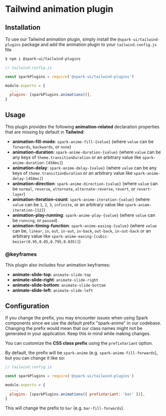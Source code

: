 
<Meta title="utils/Tailwind plugins/animations" />

# Tailwind animation plugin

## Installation

To use our Tailwind animation plugin, simply install the `@spark-ui/tailwind-plugins` package and add the animation plugin to your `tailwind.config.js` file

```bash
$ npm i @spark-ui/tailwind-plugins
```

```js
// tailwind.config.js

const sparkPlugins = require('@spark-ui/tailwind-plugins')

module.exports = {
  ...,
  plugins: [sparkPlugins.animations()],
}

```

## Usage

This plugin provides the following **animation-related** declaration properties that are missing by default in **Tailwind**:

- **animation-fill-mode**: `spark-anime-fill-{value}` (where `value` can be `forwards`, `backwards`, or `none`)
- **animation-duration**: `spark-anime-duration-{value}` (where `value` can be any keys of `theme.transitionDuration` or an arbitrary value like `spark-anime-duration-[458ms]`)
- **animation-delay**: `spark-anime-delay-{value}` (where `value` can be any keys of `theme.transitionDuration` or an arbitrary value like `spark-anime-delay-[458ms]`)
- **animation-direction**: `spark-anime-direction-{value}` (where `value` can be `normal`, `reverse`, `alternate`, `alternate-reverse`, `revert`, or `revert-layer`)
- **animation-iteration-count**: `spark-anime-iteration-{value}` (where `value` can be `1`, `2`, `3`, `infinite`, or an arbitrary value like `spark-anime-iteration-[12]`)
- **animation-play-running**: `spark-anime-play-{value}` (where `value` can be `running`, or `paused`)
- **animation-timing-function**: `spark-anime-easing-{value}` (where `value` can be, `linear`, `in`, `out`, `in-out`, `in-back`, `out-back`, `in-out-back` or an arbitrary value like `spark-anime-easing-[cubic-bezier(0.95,0.05,0.795,0.035)]`)

### @keyframes

This plugin also includes four animation keyframes:

- **animate-slide-top**: `animate-slide-top`
- **animate-slide-right**: `animate-slide-right`
- **animate-slide-bottom**: `animate-slide-bottom`
- **animate-slide-left**: `animate-slide-left`

## Configuration

<Callout kind="warning">
  If you change the prefix, you may encounter issues when using Spark components since we use the
  default prefix "spark-anime" in our codebase. Changing the prefix would mean that our class names
  might not be generated in your application. Keep this in mind while making changes.
</Callout>

You can customize the **CSS class prefix** using the `prefixVariant` option.

By default, the prefix will be `spark-anime` (e.g. `spark-anime-fill-forwards`), but you can change it like so:

```js
// tailwind.config.js

const sparkPlugins = require('@spark-ui/tailwind-plugins')

module.exports = {
  ...,
  plugins: [sparkPlugins.animations({ prefixVariant: 'bar' })],
}

```

This will change the prefix to `bar` (e.g. `bar-fill-forwards`).
